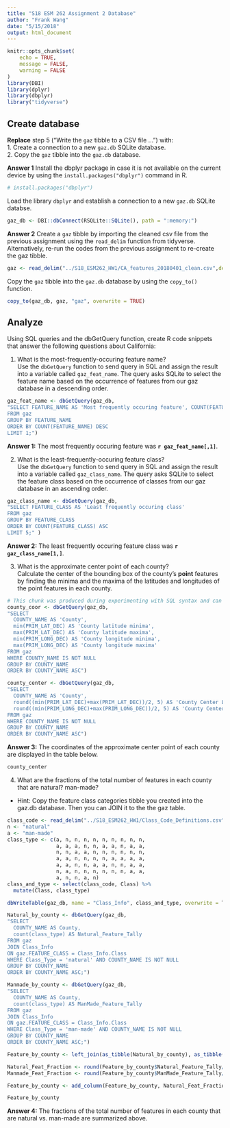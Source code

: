 ```yaml
---
title: "S18 ESM 262 Assignment 2 Database"
author: "Frank Wang"
date: "5/15/2018"
output: html_document
---
```


```r
knitr::opts_chunk$set(
	echo = TRUE,
	message = FALSE,
	warning = FALSE
)
library(DBI)
library(dplyr)
library(dbplyr)
library("tidyverse")
```

## Create database

**Replace** step 5 (“Write the `gaz` tibble to a CSV file …”) with:  
1. Create a connection to a new `gaz.db` SQLite database.  
2. Copy the `gaz` tibble into the `gaz.db` database.

**Answer 1** Install the dbplyr package in case it is not available on the current device by using the `install.packages("dbplyr")` command in R.
``` r
# install.packages("dbplyr")
```

Load the library `dbplyr` and establish a connection to a new `gaz.db` SQLite databse.
``` r
gaz_db <- DBI::dbConnect(RSQLite::SQLite(), path = ":memory:")
```

**Answer 2** Create a `gaz` tibble by importing the cleaned csv file from the previous assignment using the `read_delim` function from tidyverse. Alternatively, re-run the codes from the previous assignment to re-create the gaz tibble.
``` r
gaz <- read_delim("../S18_ESM262_HW1/CA_features_20180401_clean.csv",delim = "|", col_names = T)
```

Copy the `gaz` tibble into the `gaz.db` database by using the `copy_to()` function.

```r
copy_to(gaz_db, gaz, "gaz", overwrite = TRUE)
```

## Analyze

Using SQL queries and the dbGetQuery function, create R code snippets that answer the following questions about California:

1. What is the most-frequently-occuring feature name?  
Use the `dbGetQuery` function to send query in SQL and assign the result into a variable called `gaz_feat_name`. The query asks SQLite to select the feature name based on the occurrence of features from our gaz database in a descending order.
```r
gaz_feat_name <- dbGetQuery(gaz_db, 
"SELECT FEATURE_NAME AS 'Most frequently occuring feature', COUNT(FEATURE_NAME) AS Occurrence
FROM gaz
GROUP BY FEATURE_NAME
ORDER BY COUNT(FEATURE_NAME) DESC
LIMIT 1;")
```
**Answer 1:** The most frequently occuring feature was **`r gaz_feat_name[,1]`**.

2. What is the least-frequently-occuring feature class?  
Use the `dbGetQuery` function to send query in SQL and assign the result into a variable called `gaz_class_name`. The query asks SQLite to select the feature class based on the occurrence of classes from our gaz database in an ascending order.
```r
gaz_class_name <- dbGetQuery(gaz_db,
"SELECT FEATURE_CLASS AS 'Least frequently occuring class'
FROM gaz
GROUP BY FEATURE_CLASS
ORDER BY COUNT(FEATURE_CLASS) ASC
LIMIT 5;" )
```
**Answer 2:** The least frequently occuring feature class was **`r gaz_class_name[1,]`**.

3. What is the approximate center point of each county?  
Calculate the center of the bounding box of the county’s **point** features by finding the minima and the maxima of the latitudes and longitudes of the point features in each county.
```r
# This chunk was produced during experimenting with SQL syntax and can display the minimum and maximum latitude and longitude of each county, but the display is not needed for calculating the county centers
county_coor <- dbGetQuery(gaz_db,
"SELECT 
  COUNTY_NAME AS 'County', 
  min(PRIM_LAT_DEC) AS 'County latitude minima', 
  max(PRIM_LAT_DEC) AS 'County latitude maxima',
  min(PRIM_LONG_DEC) AS 'County longitude minima',
  max(PRIM_LONG_DEC) AS 'County longitude maxima'
FROM gaz
WHERE COUNTY_NAME IS NOT NULL
GROUP BY COUNTY_NAME
ORDER BY COUNTY_NAME ASC")
```

```r
county_center <- dbGetQuery(gaz_db,
"SELECT 
  COUNTY_NAME AS 'County', 
  round((min(PRIM_LAT_DEC)+max(PRIM_LAT_DEC))/2, 5) AS 'County Center Lat',
  round((min(PRIM_LONG_DEC)+max(PRIM_LONG_DEC))/2, 5) AS 'County Center Lon'
FROM gaz
WHERE COUNTY_NAME IS NOT NULL
GROUP BY COUNTY_NAME
ORDER BY COUNTY_NAME ASC")
```
**Answer 3:** The coordinates of the approximate center point of each county are displayed in the table below.
``` r
county_center
```

4. What are the fractions of the total number of features in each county that are natural? man-made?
  + Hint: Copy the feature class categories tibble you created into the gaz.db database. Then you can JOIN it to the the gaz table.
```r
class_code <- read_delim("../S18_ESM262_HW1/Class_Code_Definitions.csv", delim = ",", col_names = T)
n <- "natural"
a <- "man-made"
class_type <- c(a, n, n, n, n, n, n, n, n, n,
                a, a, a, n, n, a, a, n, a, a,
                n, n, a, a, n, n, n, n, n, n,
                a, a, n, n, n, n, a, a, a, a,
                a, a, n, n, a, a, n, n, a, a,
                n, a, n, n, n, n, n, n, a, a,
                a, n, n, a, n)
class_and_type <- select(class_code, Class) %>%
  mutate(Class, class_type)

dbWriteTable(gaz_db, name = "Class_Info", class_and_type, overwrite = T, row.names = NULL, temporary = FALSE)

Natural_by_county <- dbGetQuery(gaz_db, 
"SELECT 
  COUNTY_NAME AS County, 
  count(class_type) AS Natural_Feature_Tally
FROM gaz
JOIN Class_Info
ON gaz.FEATURE_CLASS = Class_Info.Class
WHERE Class_Type = 'natural' AND COUNTY_NAME IS NOT NULL
GROUP BY COUNTY_NAME
ORDER BY COUNTY_NAME ASC;")

Manmade_by_county <- dbGetQuery(gaz_db, 
"SELECT 
  COUNTY_NAME AS County, 
  count(class_type) AS ManMade_Feature_Tally
FROM gaz
JOIN Class_Info
ON gaz.FEATURE_CLASS = Class_Info.Class
WHERE Class_Type = 'man-made' AND COUNTY_NAME IS NOT NULL
GROUP BY COUNTY_NAME
ORDER BY COUNTY_NAME ASC;")

Feature_by_county <- left_join(as_tibble(Natural_by_county), as_tibble(Manmade_by_county), by = c("County" = "County"))

Natural_Feat_Fraction <- round(Feature_by_county$Natural_Feature_Tally/(Feature_by_county$Natural_Feature_Tally+Feature_by_county$ManMade_Feature_Tally)*100, 1)
Manmade_Feat_Fraction <- round(Feature_by_county$ManMade_Feature_Tally/(Feature_by_county$Natural_Feature_Tally+Feature_by_county$ManMade_Feature_Tally)*100, 1)

Feature_by_county <- add_column(Feature_by_county, Natural_Feat_Fraction, Manmade_Feat_Fraction)

Feature_by_county
```

**Answer 4:** The fractions of the total number of features in each county that are natural vs. man-made are summarized above.